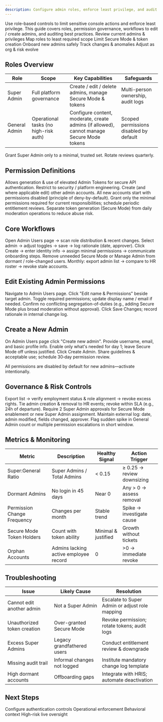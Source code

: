 ```yaml
---
description: Configure admin roles, enforce least privilege, and audit sensitive console capabilities.
---
```



<Info>
Use role-based controls to limit sensitive console actions and enforce least privilege. This guide covers roles, permission governance, workflows to edit / create admins, and auditing best practices.
</Info>

<CardGroup cols={3}>
  <Card title="Assess" icon="eye">Review current admins & privileges</Card>
  <Card title="Assign" icon="user-check">Map roles to least required scope</Card>
  <Card title="Restrict" icon="lock">Limit Secure Mode & token creation</Card>
  <Card title="Create" icon="user-plus">Onboard new admins safely</Card>
  <Card title="Audit" icon="clock">Track changes & anomalies</Card>
  <Card title="Optimize" icon="sliders">Adjust as org & risk evolve</Card>
</CardGroup>

## Roles Overview

| Role | Scope | Key Capabilities | Safeguards |
|------|-------|------------------|------------|
| Super Admin | Full platform governance | Create / edit / delete admins, manage Secure Mode & tokens | Multi-person ownership, audit logs |
| General Admin | Operational tasks (no high-risk auth) | Configure content, moderate, create admins (if allowed), cannot manage Secure Mode tokens | Scoped permissions disabled by default |

<Warning>Grant Super Admin only to a minimal, trusted set. Rotate reviews quarterly.</Warning>

## Permission Definitions

<AccordionGroup>
  <Accordion title="Access Secure Mode">Allows generation & use of elevated Admin Tokens for secure API authentication. Restrict to security / platform engineering.</Accordion>
  <Accordion title="Manage Admin">Create (and where applicable edit) other admin accounts. All new accounts start with permissions disabled (principle of deny-by-default).</Accordion>
  <Accordion title="Principle of Least Privilege">Grant only the minimal permissions required for current responsibilities; schedule periodic entitlement reviews.</Accordion>
  <Accordion title="Separation of Duties">Separate token generation (Secure Mode) from daily moderation operations to reduce abuse risk.</Accordion>
</AccordionGroup>

## Core Workflows

<Tabs>
  <Tab title="View Admins">Open Admin Users page → scan role distribution & recent changes.</Tab>
  <Tab title="Edit Permissions">Select admin → adjust toggles → save → log rationale (date, approver).</Tab>
  <Tab title="Create Admin">Click Create → enter identity info → assign minimal permissions → communicate onboarding steps.</Tab>
  <Tab title="Restrict Access">Remove unneeded Secure Mode or Manage Admin from dormant / role-changed users.</Tab>
  <Tab title="Audit Cycle">Monthly: export admin list → compare to HR roster → revoke stale accounts.</Tab>
</Tabs>

## Edit Existing Admin Permissions

<Steps>
  <Step title="Locate">Navigate to Admin Users page.</Step>
  <Step title="Select">Click "Edit name & Permissions" beside target admin.</Step>
  <Step title="Adjust">Toggle required permissions; update display name / email if needed.</Step>
  <Step title="Review Impact">Confirm no conflicting segregation-of-duties (e.g., adding Secure Mode plus broad moderation without approval).</Step>
  <Step title="Save & Log">Click Save Changes; record rationale in internal change log.</Step>
</Steps>

## Create a New Admin

<Steps>
  <Step title="Open Creation">On Admin Users page click "Create new admin".</Step>
  <Step title="Enter Identity">Provide username, email, and basic profile info.</Step>
  <Step title="Assign Minimal Permissions">Enable only what's needed for day 1; leave Secure Mode off unless justified.</Step>
  <Step title="Confirm & Create">Click Create Admin.</Step>
  <Step title="Onboard">Share guidelines & acceptable use; schedule 30‑day permission review.</Step>
</Steps>

<Info>All permissions are disabled by default for new admins—activate intentionally.</Info>

## Governance & Risk Controls

<AccordionGroup>
  <Accordion title="Quarterly Review">Export list → verify employment status & role alignment → revoke excess rights.</Accordion>
  <Accordion title="Joiner / Mover / Leaver Process">Tie admin creation & removal to HR events; revoke within SLA (e.g., 24h of departure).</Accordion>
  <Accordion title="Dual Control">Require 2 Super Admin approvals for Secure Mode enablement or new Super Admin assignment.</Accordion>
  <Accordion title="Change Logging">Maintain external log: date, admin modified, fields changed, approver.</Accordion>
  <Accordion title="Anomaly Detection">Flag sudden spike in General Admin count or multiple permission escalations in short window.</Accordion>
</AccordionGroup>

## Metrics & Monitoring

| Metric | Description | Healthy Signal | Action Trigger |
|--------|-------------|----------------|----------------|
| Super:General Ratio | Super Admins / Total Admins | < 0.15 | ≥ 0.25 → review downsizing |
| Dormant Admins | No login in 45 days | Near 0 | Any > 0 → assess removal |
| Permission Change Frequency | Changes per month | Stable trend | Spike → investigate cause |
| Secure Mode Token Holders | Count with token ability | Minimal & justified | Growth without tickets |
| Orphan Accounts | Admins lacking active employee record | 0 | >0 → immediate revoke |

## Troubleshooting

| Issue | Likely Cause | Resolution |
|-------|--------------|------------|
| Cannot edit another admin | Not a Super Admin | Escalate to Super Admin or adjust role mapping |
| Unauthorized token creation | Over-granted Secure Mode | Revoke permission; rotate tokens; audit logs |
| Excess Super Admins | Legacy grandfathered users | Conduct entitlement review & downgrade | 
| Missing audit trail | Informal changes not logged | Institute mandatory change log template |
| High dormant accounts | Offboarding gaps | Integrate with HRIS; automate deactivation |

## Next Steps

<CardGroup cols={2}>
  <Card title="Security Settings" icon="lock" href="../settings/security">Configure authentication controls</Card>
  <Card title="Moderation Feed" icon="inbox" href="../user-and-content-management/mod-feed">Operational enforcement</Card>
</CardGroup>

<CardGroup cols={2}>
  <Card title="User History" icon="user" href="../user-and-content-management/user-social-history">Behavioral context</Card>
  <Card title="Livestream Moderation" icon="video" href="../moderation/livestream-moderation">High-risk live oversight</Card>
</CardGroup>
